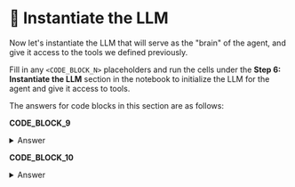 # 👐 Instantiate the LLM

Now let's instantiate the LLM that will serve as the "brain" of the agent, and give it access to the tools we defined previously. 

Fill in any `<CODE_BLOCK_N>` placeholders and run the cells under the **Step 6: Instantiate the LLM** section in the notebook to initialize the LLM for the agent and give it access to tools.

The answers for code blocks in this section are as follows:

**CODE_BLOCK_9**

<details>
<summary>Answer</summary>
<div>
```python
llm.bind_tools(tools)
```
</div>
</details>

**CODE_BLOCK_10**

<details>
<summary>Answer</summary>
<div>
```python
prompt | bind_tools
```
</div>
</details>